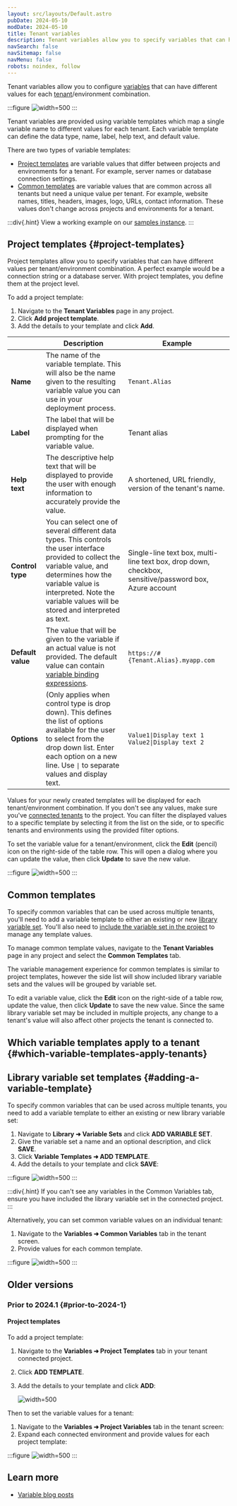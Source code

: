 ```yaml
---
layout: src/layouts/Default.astro
pubDate: 2024-05-10
modDate: 2024-05-10
title: Tenant variables
description: Tenant variables allow you to specify variables that can have different values for each tenant.
navSearch: false
navSitemap: false
navMenu: false
robots: noindex, follow
---
```


Tenant variables allow you to configure [variables](/docs/projects/variables/) that can have different values for each [tenant](/docs/tenants)/environment combination. 

:::figure
![](/docs/getting-started/tenant-variables.png "width=500")
:::

Tenant variables are provided using variable templates which map a single variable name to different values for each tenant. Each variable template can define the data type, name, label, help text, and default value.

There are two types of variable templates:

- [Project templates](#project-templates) are variable values that differ between projects and environments for a tenant. For example, server names or database connection settings.
- [Common templates](#adding-a-variable-template) are variable values that are common across all tenants but need a unique value per tenant. For example, website names, titles, headers, images, logo, URLs, contact information. These values don't change across projects and environments for a tenant.

:::div{.hint}
View a working example on our [samples instance](https://oc.to/samples-tenant-variables).
:::

## Project templates \{#project-templates}

Project templates allow you to specify variables that can have different values per tenant/environment combination. A perfect example would be a connection string or a database server. With project templates, you define them at the project level.

To add a project template:
1. Navigate to the **Tenant Variables** page in any project.
2. Click **Add project template**.
3. Add the details to your template and click **Add**.

|      | Description                              | Example |
| ---- | ---------------------------------------- | ------- |
| **Name** | The name of the variable template. This will also be the name given to the resulting variable value you can use in your deployment process. | `Tenant.Alias` |
| **Label**         | The label that will be displayed when prompting for the variable value. | Tenant alias                             |
| **Help text**     | The descriptive help text that will be displayed to provide the user with enough information to accurately provide the value. | A shortened, URL friendly, version of the tenant's name. |
| **Control type** | You can select one of several different data types. This controls the user interface provided to collect the variable value, and determines how the variable value is interpreted. Note the variable values will be stored and interpreted as text. | Single-line text box, multi-line text box, drop down, checkbox, sensitive/password box, Azure account |
| **Default value** | The value that will be given to the variable if an actual value is not provided. The default value can contain [variable binding expressions](/docs/projects/variables/variable-substitutions). | `https://#{Tenant.Alias}.myapp.com`      |
| **Options** | (Only applies when control type is drop down). This defines the list of options available for the user to select from the drop down list. Enter each option on a new line. Use `\|` to separate values and display text. | `Value1\|Display text 1` <br />`Value2\|Display text 2`  |

Values for your newly created templates will be displayed for each tenant/environment combination. If you don't see any values, make sure you've [connected tenants](/docs/projects/tenants/bulk-connection) to the project. You can filter the displayed values to a specific template by selecting it from the list on the side, or to specific tenants and environments using the provided filter options.

To set the variable value for a tenant/environment, click the **Edit** (pencil) icon on the right-side of the table row. This will open a dialog where you can update the value, then click **Update** to save the new value.

:::figure
![](/docs/projects/variables/images/tenant-variables-edit.png "width=500")
:::

## Common templates

To specify common variables that can be used across multiple tenants, you'll need to add a variable template to either an existing or new [library variable set](/docs/projects/variables/library-variable-sets). You'll also need to [include the variable set in the project](/docs/projects/variables/library-variable-sets#adding-the-library-variable-set-to-a-project) to manage any template values.

To manage common template values, navigate to the **Tenant Variables** page in any project and select the **Common Templates** tab.

The variable management experience for common templates is similar to project templates, however the side list will show included library variable sets and the values will be grouped by variable set.

To edit a variable value, click the **Edit** icon on the right-side of a table row, update the value, then click **Update** to save the new value. Since the same library variable set may be included in multiple projects, any change to a tenant's value will also affect other projects the tenant is connected to.

## Which variable templates apply to a tenant \{#which-variable-templates-apply-tenants}

<TenantsWhichVariableTemplatesApply />

## Library variable set templates \{#adding-a-variable-template}

To specify common variables that can be used across multiple tenants, you need to add a variable template to either an existing or new library variable set:

1. Navigate to **Library ➜ Variable Sets** and click **ADD VARIABLE SET**.
2. Give the variable set a name and an optional description, and click **SAVE**.
3. Click **Variable Templates ➜ ADD TEMPLATE**.
4. Add the details to your template and click **SAVE**:

:::figure
![](/docs/getting-started/library-variable-sets.png "width=500")
:::

:::div{.hint}
If you can't see any variables in the Common Variables tab, ensure you have included the library variable set in the connected project.
:::

Alternatively, you can set common variable values on an individual tenant:

1. Navigate to the **Variables ➜ Common Variables** tab in the tenant screen.
2. Provide values for each common template.

:::figure
![](/docs/projects/variables/images/variable-templates-project-template.png "width=500")
:::

## Older versions

### Prior to 2024.1 \{#prior-to-2024-1}

#### Project templates

To add a project template:

1. Navigate to the **Variables ➜ Project Templates** tab in your tenant connected project.
2. Click **ADD TEMPLATE**.
3. Add the details to your template and click **ADD**:

    ![](/docs/projects/variables/images/variable-templates-project-template.png "width=500")

Then to set the variable values for a tenant:

1. Navigate to the **Variables ➜ Project Variables** tab in the tenant screen:
1. Expand each connected environment and provide values for each project template:

:::figure
    ![](/docs/getting-started/tenant-variables.png "width=500")
:::

## Learn more

- [Variable blog posts](https://octopus.com/blog/tag/variables)